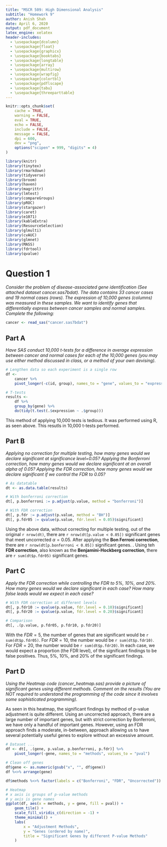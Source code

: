 ```yaml
---
title: "MSCR 509: High Dimensional Analysis"
subtitle: "Homework 9"
author: Anish Shah
date: April 6, 2020
output: pdf_document
latex_engine: xelatex
header-includes:
  - \usepackage{dcolumn}
  - \usepackage{float}
  - \usepackage{graphicx} 
  - \usepackage{booktabs}
  - \usepackage{longtable}
  - \usepackage{array}
  - \usepackage{multirow}
  - \usepackage{wrapfig}
  - \usepackage{colortbl}
  - \usepackage{pdflscape}
  - \usepackage{tabu}
  - \usepackage{threeparttable}
---
```


```r
knitr::opts_chunk$set(
	cache = TRUE,
	warning = FALSE,
	eval = TRUE,
	echo = FALSE,
	include = FALSE,
	message = FALSE,
	dpi = 600,
	dev = "png",
	options("scipen" = 999, "digits" = 4)
)

library(knitr)
library(tinytex)
library(rmarkdown)
library(tidyverse)
library(broom)
library(haven)
library(magrittr)
library(lmtest)
library(compareGroups)
library(pROC)
library(stargazer)
library(caret)
library(e1071)
library(kableExtra)
library(ResourceSelection)
library(glmulti)
library(cvAUC)
library(glmnet)
library(MASS)
library(fdrtool)
library(qvalue)
```

# Question 1

_Consider the problem of disease-associated gene identification (See attached dataset cancer.sas7bdat). The data contains 33 cancer cases and 19 normal cases (rows). The expression of 10,000 genes (columns) was measured in these samples. We want to identify genes that differentially express between cancer samples and normal samples. Complete the following:_

```r
cancer <- read_sas("cancer.sas7bdat")
```

## Part A

_Have SAS conduct 10,000 t-tests for a difference in average expression between cancer and normal cases for each of the 10,000 genes (you may use either method discussed in class, or a method of your own devising)._

```r
# Lengthen data so each experiment is a single row
df <-
	cancer %>%
	pivot_longer(-c(id, group), names_to = "gene", values_to = "expression")

# T-tests
results <-
	df %>%
	group_by(gene) %>%
	do(tidy(t.test(.$expression ~ .$group)))
```

This method of applying 10,000 tests is tedious. It was performed using R, as seen above. This resutls in 10,000 t-tests performed.

## Part B

_Applying no correction for multiple testing, how many genes would we declare significant at significance level=0.05? Applying the Bonferroni correction, how many genes would we declare significant at an overall alpha of 0.05? Applying the FDR correction, how many genes would we declare significant if we control the FDR to 0.05?_

```r
# As datatable
dt <- as.data.table(results)

# With bonferroni correction
dt[, p.bonferroni := p.adjust(p.value, method = "bonferroni")]

# With FDR correction
dt[, p.fdr := p.adjust(p.value, method = "BH")]
dt[, p.fdr05 := qvalue(p.value, fdr.level = 0.05)$significant]


```

Using the above data, without correcting for multiple testing, out of the original `r nrow(dt)`, there are `r nrow(dt[p.value < 0.05])` significant genes that meet uncorrected $\alpha = 0.05$. After applying the __Bon Ferroni correction__, there are `r nrow(dt[p.bonferroni < 0.05])` significant genes. . Using teh __FDR correction__, also known as the __Benjamini-Hockberg correction__, there are `r sum(dt$p.fdr05)` significant genes.

## Part C

_Apply the FDR correction while controlling the FDR to 5%, 10%, and 20%. How many genes would we declare significant in each case?  How many false leads would we expect in each case?_

```r
# With FDR correction at different levels
dt[, p.fdr10 := qvalue(p.value, fdr.level = 0.10)$significant]
dt[, p.fdr20 := qvalue(p.value, fdr.level = 0.20)$significant]

# Comparison
dt[, .(p.value, p.fdr05, p.fdr10, p.fdr20)]
```

With the $FDR = 5%$, the number of genes that are significant would be `r sum(dt$p.fdr05)`. For $FDR = 10%$, the number would be `r sum(dt$p.fdr10)`. For $FDR = 20%$, the number would be `r sum(dt$p.fdr20)`. In each case, we would expect a proportion (the FDR level), of the significant findings to be false positives. Thus, 5%, 10%, and 20% of the significant findings.

## Part D

_Using the Heatmap code (cancer_heatmap.sas) provide a picture of significant genes using different methods. Comment on the results (You are NOT required to understand the programming of the code since it involves some sophisticated programming)._


As seen in this heatmap, the significant findings by method of p-value adjustment is quite different. Using an uncorrected approach, there are a large number of important genes, but with strict correction by Bonferroni, we have only a handful of important genes. However, using an FDR approach finds a moderate, in-between, approach allowing us to have several potentially useful genes to explore without an excessive amount.

```r
# Dataset ...
df <- dt[, .(gene, p.value, p.bonferroni, p.fdr)] %>%
	pivot_longer(-gene, names_to = "methods", values_to = "pval")
	
# Clean off genes
df$gene <- as.numeric(gsub("x", "", df$gene))
df %<>% arrange(gene)

df$methods %<>% factor(labels = c("Bonferroni", "FDR", "Uncorrected"))

# Heatmap
# x axis is groups of p-value methods
# y axis is gene names
ggplot(df, aes(x = methods, y = gene, fill = pval)) +
	geom_tile() +
	scale_fill_viridis_c(direction = -1) + 
	theme_minimal() +
	labs(
		x = "Adjustment Methods",
		y = "Genes (ordered by name)",
		title = "Significant Genes by different P-value Methods"
	)
```


